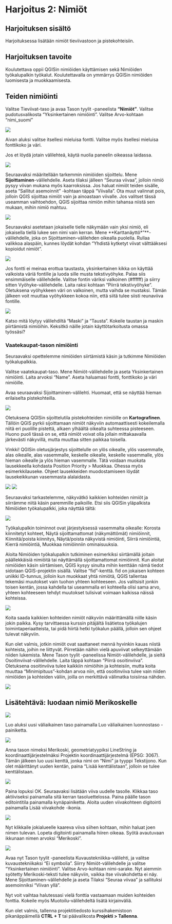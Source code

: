 # Harjoitus 2: Nimiöt

## Harjoituksen sisältö

Harjoituksessa lisätään nimiöt tieviivastoon ja pistekohteisiin.


## Harjoituksen tavoite

Koulutettava oppii QGISin nimiöiden käyttämisen sekä Nimiöiden työkalupalkin työkalut. Koulutettavalla on ymmärrys QGISin nimiöiden luomisesta ja muokkaamisesta.





## Teiden nimiöinti

Valitse Tieviivat-taso ja avaa Tason tyylit -paneelista **“Nimiöt”**. Valitse pudotusvalikosta “Yksinkertainen nimiöinti”. Valitse Arvo-kohtaan “nimi_suomi”

![](img/harjoitus2/img1.png)

Aivan aluksi valitse itsellesi mieluisa fontti. Valitse myös itsellesi mieluisa fonttikoko ja väri.


Jos et löydä jotain välilehteä, käytä nuolia paneelin oikeassa laidassa.

![](img/harjoitus2/img2.png)


Seuraavaksi määritellään tarkemmin nimiöiden sijoittelu. Mene **Sijoittaminen**-välilehdelle. Aseta tilaksi jälleen “Seuraa viivaa”, jolloin nimiö pysyy viivan mukana myös kaarroksissa. Jos haluat nimiöt teiden sisälle, aseta “Sallitut asemoinnit” -kohtaan täppä “Viivalla”. Ota muut valinnat pois, jolloin QGIS sijoittaa nimiöt vain ja ainoastaan viivalle. Jos valitset tässä useamman vaihtoehdon, QGIS sijoittaa nimiön mihin tahansa niistä sen mukaan, mihin nimiö mahtuu.

![](img/harjoitus2/img3.png)

Seuraavaksi asetetaan jokaiselle tielle näkymään vain yksi nimiö, eli jokaisella tiellä lukee sen nimi vain kerran. Mene **Karttanäyttö*”**-välilehdelle, joka on Sijoittaminen-välilehden oikealla puolella. Rullaa valikkoa alaspäin, kunnes löydät kohdan “Yhdistä kytketyt viivat välttääksesi kopioidut nimiöt”.

![](img/harjoitus2/img4.png)

Jos fontti ei meinaa erottua taustasta, yksinkertainen kikka on käyttää valkoista väriä fontille ja luoda sille musta tekstivyöhyke. Palaa siis ensimmäiselle välilehdelle. Valitse fontin väriksi valkoinen (#ffffff) ja siirry sitten Vyöhyke-välilehdelle. Laita raksi kohtaan “Piirrä tekstivyöhyke”. Oletuksena vyöhykkeen väri on valkoinen, mutta vaihda se mustaksi. Tämän jälkeen voit muuttaa vyöhykkeen kokoa niin, että siitä tulee siisti reunaviiva fontille.

![](img/harjoitus2/img15.png)

Katso mitä löytyy välilehdiltä “Maski” ja “Tausta”. Kokeile taustan ja maskin piirtämistä nimiöihin. Keksitkö näille jotain käyttötarkoitusta omassa työssäsi?




### Vaatekaupat-tason nimiöinti

Seuraavaksi opettelemme nimiöiden siirtämistä käsin ja tutkimme Nimiöiden työkalupalkkia.

Valitse vaatekaupat-taso. Mene Nimiöt-välilehdelle ja aseta Yksinkertainen nimiöinti. Laita arvoksi “Name”. Aseta haluamasi fontti, fonttikoko ja väri nimiöille. 

Avaa seuraavaksi Sijoittaminen-välilehti. Huomaat, että se näyttää hieman erilaiselta pistekohteilla.

![](img/harjoitus2/img16.png)

Oletuksena QGISin sijoittelutila pistekohteiden nimiöille on **Kartografinen**. Tällöin QGIS pyrkii sijoittamaan nimiöt näkyviin automaattisesti kokeilemalla niitä eri puolille pistettä, alkaen ylhäältä oikealta suhteessa pisteeseen. Huono puoli tässä on se, että nimiöt voivat olla jollain mittakaavalla järkevästi näkyvillä, mutta muuttaa sitten paikkaa toisella. 

::: hint-box
Vinkki!
QGISin oletusjärjestys sijoittelulle on ylös oikealle, ylös vasemmalle, alas oikealle, alas vasemmalle, keskelle oikealle, keskelle vasemmalle, ylös hieman oikealle ja ylös hieman vasemmalle. Tätä voidaan muokata lausekkeella kohdasta Position Priority > Muokkaa. Ohessa myös esimerkkilauseke. Ohjeet lausekkeiden muodostamiseen löydät lausekeikkunan vasemmasta alalaidasta.
:::


![](img/harjoitus2/img6.png) 
![](img/harjoitus2/img7.png)

Seuraavaksi tarkastelemme, näkyvätkö kaikkien kohteiden nimiöt ja siirrämme niitä käsin paremmille paikoille. Etsi siis QGISin yläpalkista Nimiöiden työkalupalkki, joka näyttää tältä:

![](img/harjoitus2/img8.png)

Työkalupalkin toiminnot ovat järjestyksessä vasemmalta oikealle:
Korosta kiinnitetyt kohteet, Näytä sijoittamattomat (näkymättömät) nimiöinnit, Kiinnitä/poista kiinnitys, Näytä/poista näkyvistä nimiöinti, Siirrä nimiöintiä, Kierrä nimiöintiä, Muokkaa nimiöinniin ominaisuuksia.

Aloita Nimiöiden työkalupalkin tutkiminen esimerkiksi siirtämällä joitain päällekkäisiä nimiöitä tai näyttämällä sijoittamattomat nimiöinnit. Kun aloitat nimiöiden käsin siirtämisen, QGIS kysyy sinulta mihin kenttään nämä tiedot sidotaan QGIS-projektin sisällä. Valitse “fid”-kenttä. fid on jokaisen kohteen uniikki ID-tunnus, jolloin kun muokkaat yhtä nimiötä, QGIS tallentaa tekemäsi muutokset vain tuohon yhteen kohteeseen. Jos valitsisit jonkin toisen kentän, jossa kahdella tai useammalla eri kohteella olisi sama arvo, yhteen kohteeseen tehdyt muutokset tulisivat voimaan kaikissa näissä kohteissa.

![](img/harjoitus2/img9.png)

Koita saada kaikkien kohteiden nimiöt näkyviin määrittämällä niille käsin jokin paikka. Kysy tarvittaessa kurssin pitäjältä lisätietoa työkalujen toimintaperiaatteista, tai pidä hiirtä hetki työkalun päällä, jolloin sen ohjeet tulevat näkyviin.

Kun olet valmis, jotkin nimiöt ovat saattaneet mennä hyvinkin kauas niistä kohteista, joihin ne liittyvät. Piirretään näihin vielä apuviivat selkeyttämään niiden lukemista. Mene Tason tyylit -paneelissa Nimiöt-välilehdelle, ja sieltä Osoitinviivat-välilehdelle. Laita täppä kohtaan “Piirrä osoitinviiva”. Oletuksena osoitinviiva tulee kaikkiin nimiöihin ja kohteisiin, mutta koita muuttaa “Minimipituus”-kohdan arvoa niin, että osoitinviiva tulee vain niiden nimiöiden ja kohteiden väliin, joilla on merkittävä välimatka toisiinsa nähden.

![](img/harjoitus2/img10.png)




## Lisätehtävä: luodaan nimiö Merikoskelle

![](img/harjoitus2/img11.png)

Luo aluksi uusi väliaikainen taso painamalla Luo väliaikainen luonnostaso -painiketta.

![](img/harjoitus2/img12.png)


Anna tason nimeksi Merikoski, geometriatyypiksi LineString ja koordinaattijärjestelmäksi Projektin koordinaattijärjestelmä (EPSG: 3067). Tämän jälkeen luo uusi kenttä, jonka nimi on “Nimi” ja tyyppi Tekstijono. Kun olet määrittänyt uuden kentän, paina “Lisää kenttälistaan”, jolloin se tulee kenttälistaan.

![](img/harjoitus2/img13.png)

Paina lopuksi OK. 
Seuraavaksi lisätään viiva uudelle tasolle. Klikkaa taso aktiiviseksi painamalla sitä kerran tasoluettelossa. Paina päälle tason editointitila painamalla kynäpainiketta. Aloita uuden viivakohteen digitointi painamalla Lisää viivakohde -ikonia.

![](img/harjoitus2/img14.png)

Nyt klikkaile jokialueelle kaareva viiva siihen kohtaan, mihin haluat joen nimen tulevan. Lopeta digitointi painamalla hiiren oikeaa. Syötä avautuvaan ikkunaan nimen arvoksi “Merikoski”.

![](img/harjoitus2/img17.png)

Avaa nyt Tason tyylit -paneelista Kuvaustekniikka-välilehti, ja valitse kuvaustekniikaksi “Ei symbolia”. Siirry Nimiöt-välilehdelle ja valitse “Yksinkertainen nimiöinti”. Valitse Arvo-kohtaan nimi-sarake. Nyt aiemmin syötetty Merikoski-teksti tulee näkyviin, vaikka itse viivakohdetta ei näy. Mene Sijoittaminen-välilehdelle ja aseta Tilaksi “Seuraa viivaa” ja sallituksi asemoinniksi “Viivan yllä”.

Nyt voit vaihtaa halutessasi vielä fonttia vastaamaan muiden kohteiden fonttia. Kokeile myös Muotoilu-välilehdeltä lisätä kirjainväliä.

Kun olet valmis, tallenna projektitiedosto kurssihakemistoon pikanäppäimellä **CTRL + T** tai päävalikosta **Projekti > Tallenna**.



